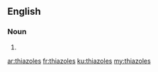 ==English==

===Noun===
{{head|en}}

# {{plural of|thiazole}}

[[ar:thiazoles]]
[[fr:thiazoles]]
[[ku:thiazoles]]
[[my:thiazoles]]